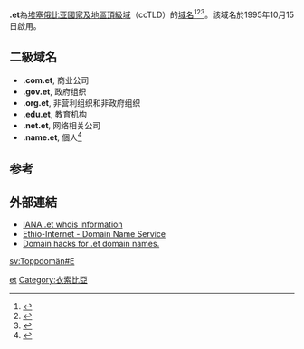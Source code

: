 {{expand English|time=2018-04-01T09:17:48+00:00}}
'''.et'''為[[埃塞俄比亚|埃塞俄比亚]][[國家及地區頂級域|國家及地區頂級域]]（ccTLD）的[[域名|域名]]<ref>{{Cite book|title=常用电脑词语速查手册|last=何弘主编|first=|publisher=西安：西安出版社|date=2000-07|isbn=7-80594-644-2|location=|pages=201-202}}</ref><ref>{{Cite book|title=英德汉广播电视技术词典|last=（德）赫伯特·蒂尔曼（Herbert Tillmann）编；梁瑛等译|first=|publisher=北京：中国广播电视出版社|year=2002|isbn=7-5043-3793-5|location=|pages=440-442}}</ref><ref>{{Cite book|title=大学计算机基础|last=刘丕娥主编|first=|publisher=哈尔滨：哈尔滨工业大学出版社|year=2010|isbn=978-7-5603-3056-3|location=|pages=342-345}}</ref>。該域名於1995年10月15日啟用。
== 二級域名 ==
* '''.com.et''', 商业公司
* '''.gov.et''', 政府组织
* '''.org.et''', 非营利组织和非政府组织
* '''.edu.et''', 教育机构
* '''.net.et''', 网络相关公司
* '''.name.et''', 個人<ref>{{cite web |url=http://www.ethionet.et/?q=ipservicedomainname |title=Domain Name Registration |access-date=2014-06-16 |archive-date=2017-07-10 |archive-url=https://web.archive.org/web/20170710170929/http://www.ethionet.et/?q=ipservicedomainname |url-status=dead }}</ref>
== 参考 ==
{{reflist}}

== 外部連結 ==

* [http://www.iana.org/root-whois/et.htm IANA .et whois information]{{Wayback|url=http://www.iana.org/root-whois/et.htm |date=20060424140538 }}
* [https://web.archive.org/web/20060524043928/http://telecom.net.et/EthioInternet/domainname.html Ethio-Internet - Domain Name Service]
* [http://xona.com/domainhacks/suggest/2et.htm Domain hacks for .et domain names.]{{Wayback|url=http://xona.com/domainhacks/suggest/2et.htm |date=20060315151938 }}

{{CcTLD}}
{{网络小作品}}

[[Category:國家及地區頂級域|et]]
[[Category:衣索比亞|Category:衣索比亞]]

[[sv:Toppdomän#E|sv:Toppdomän#E]]